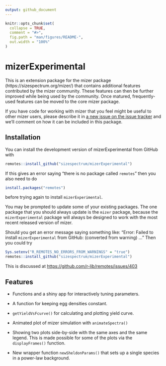 ```yaml
---
output: github_document
---
```


```r
knitr::opts_chunk$set(
  collapse = TRUE,
  comment = "#>",
  fig.path = "man/figures/README-",
  out.width = "100%"
)
```

# mizerExperimental

<!-- badges: start -->
<!-- badges: end -->

This is an extension package for the mizer package
(https://sizespectrum.org/mizer/) that contains additional features contributed
by the mizer community. These features can then be further improved while being
used by the community. Once matured, frequently-used features can be moved to
the core mizer package.

If you have code for working with mizer that you feel might be useful to other
mizer users, please describe it in [a new issue on the issue
tracker](https://github.com/sizespectrum/mizerExperimental/issues/new) and we'll
comment on how it can be included in this package.

## Installation

You can install the development version of mizerExperimental from GitHub
with
``` r
remotes::install_github("sizespectrum/mizerExperimental")
```
If this gives an error saying "there is no package called `remotes`" then you
also need to do
``` r
install.packages("remotes")
```
before trying again to install `mizerExperimental`.

You may be prompted to update some of your existing packages. The one package
that you should always update is the `mizer` package, because the 
`mizerExperimental` package will always be designed to work with the most
recent released version of mizer.

Should you get an error message saying something like: "Error: Failed to 
install `mizerExperimental` from GitHub: (converted from warning) ..."
Then you could try
``` r
Sys.setenv("R_REMOTES_NO_ERRORS_FROM_WARNINGS" = "true")
remotes::install_github("sizespectrum/mizerExperimental")
```
This is discussed at <https://github.com/r-lib/remotes/issues/403>

## Features
  
* Functions and a shiny app for interactively tuning parameters.

* A function for keeping egg densities constant.

* `getYieldVsFcurve()` for calculating and plotting yield curve.

* Animated plot of mizer simulation with `animateSpectra()`

* Showing two plots side-by-side with the same axes and
  the same legend. This is made possible for some of the plots via the
  `displayFrames()` function.

* New wrapper function `newSheldonParams()` that sets up a single species in a
  power-law background.
